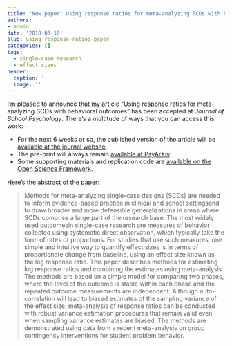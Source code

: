 ```yaml
---
title: "New paper: Using response ratios for meta-analyzing SCDs with behavioral outcomes"
authors:
- admin
date: '2018-03-16'
slug: using-response-ratios-paper
categories: []
tags:
  - single-case research
  - effect sizes
header:
  caption: ''
  image: ''
---
```


I'm pleased to announce that my article "Using response ratios for meta-analyzing SCDs with behavioral outcomes" has been accepted at _Journal of School Psychology_. There's a multitude of ways that you can access this work:

- For the next 6 weeks or so, the published version of the article will be [available at the journal website](https://authors.elsevier.com/a/1Wj5D56ZN7p98).
- The pre-print will always remain [available at PsyArXiv](https://psyarxiv.com/nj28d/).
- Some supporting materials and replication code are [available on the Open Science Framework](https://osf.io/c3fe9/).

Here's the abstract of the paper:

> Methods for meta-analyzing single-case designs (SCDs) are needed to inform evidence-based practice in clinical and school settingsand to draw broader and more defensible generalizations in areas where SCDs comprise a large part of the research base. The most widely used outcomesin single-case research are measures of behavior collected using systematic direct observation, which typically take the form of rates or proportions. For studies that use such measures, one simple and intuitive way to quantify effect sizes is in terms of proportionate change from baseline, using an effect size known as the log response ratio. This paper describes methods for estimating log response ratios and combining the estimates using meta-analysis. The methods are based on a simple model for comparing two phases, where the level of the outcome is stable within each phase and the repeated outcome measurements are independent. Although auto-correlation will lead to biased estimates of the sampling variance of the effect size, meta-analysis of response ratios can be conducted with robust variance estimation procedures that remain valid even when sampling variance estimates are biased. The methods are demonstrated using data from a recent meta-analysis on group contingency interventions for student problem behavior.
